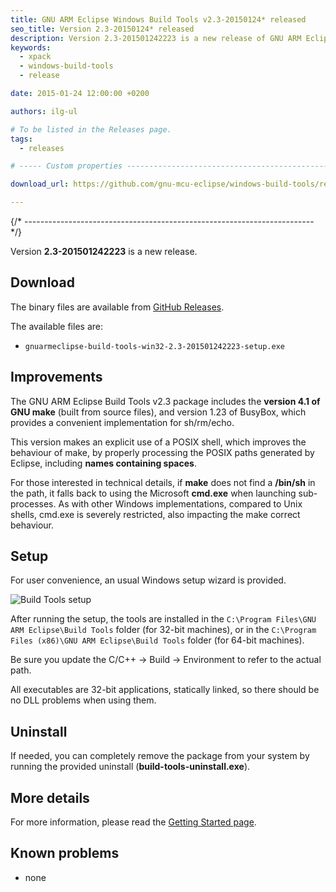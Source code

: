 ```yaml
---
title: GNU ARM Eclipse Windows Build Tools v2.3-20150124* released
seo_title: Version 2.3-20150124* released
description: Version 2.3-201501242223 is a new release of GNU ARM Eclipse Windows Build Tools.
keywords:
  - xpack
  - windows-build-tools
  - release

date: 2015-01-24 12:00:00 +0200

authors: ilg-ul

# To be listed in the Releases page.
tags:
  - releases

# ----- Custom properties -----------------------------------------------------

download_url: https://github.com/gnu-mcu-eclipse/windows-build-tools/releases/tag/v2.3/

---
```



{/* ------------------------------------------------------------------------ */}

Version **2.3-201501242223** is a new release.

<!-- truncate -->

<PageMetadata title={frontMatter.seo_title} />

## Download

The binary files are available from <a href={frontMatter.download_url}>GitHub Releases</a>.

The available files are:

* `gnuarmeclipse-build-tools-win32-2.3-201501242223-setup.exe`

## Improvements

The GNU ARM Eclipse Build Tools v2.3 package includes the **version 4.1 of GNU make** (built from source files), and version 1.23 of BusyBox, which provides a convenient implementation for sh/rm/echo.

This version makes an explicit use of a POSIX shell, which improves the behaviour of make, by properly processing the POSIX paths generated by Eclipse, including **names containing spaces**.

For those interested in technical details, if **make** does not find a **/bin/sh** in the path, it falls back to using the Microsoft **cmd.exe** when launching sub-processes. As with other Windows implementations, compared to Unix shells, cmd.exe is severely restricted, also impacting the make correct behaviour.

## Setup

For user convenience, an usual Windows setup wizard is provided.

![Build Tools setup](/img/2015/win-build-tools-setup.png)

After running the setup, the tools are installed in the `C:\Program Files\GNU ARM Eclipse\Build Tools` folder (for 32-bit machines), or in the `C:\Program Files (x86)\GNU ARM Eclipse\Build Tools` folder (for 64-bit machines).

Be sure you update the C/C++ → Build → Environment to refer to the actual path.

All executables are 32-bit applications, statically linked, so there should be no DLL problems when using them.

## Uninstall

If needed, you can completely remove the package from your system by running the provided uninstall (**build-tools-uninstall.exe**).

## More details

For more information, please read the [Getting Started page](/docs/getting-started/).

## Known problems

* none
